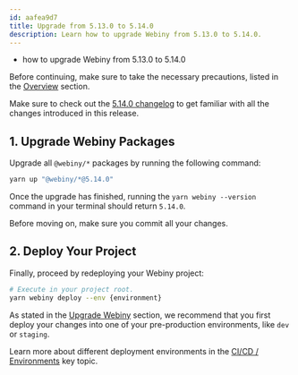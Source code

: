 ```yaml
---
id: aafea9d7
title: Upgrade from 5.13.0 to 5.14.0
description: Learn how to upgrade Webiny from 5.13.0 to 5.14.0.
---
```



<Alert type="success" title="What you’ll learn">

- how to upgrade Webiny from 5.13.0 to 5.14.0

</Alert>

<Alert type="danger">

Before continuing, make sure to take the necessary precautions, listed in the [Overview](/docs/release-notes/upgrade-webiny#-precaution-measures) section.

</Alert>

<Alert type="info">

Make sure to check out the [5.14.0 changelog](/docs/release-notes/5.14.0/changelog) to get familiar with all the changes introduced in this release.

</Alert>

## 1. Upgrade Webiny Packages

Upgrade all `@webiny/*` packages by running the following command:

```bash
yarn up "@webiny/*@5.14.0"
```

Once the upgrade has finished, running the `yarn webiny --version` command in your terminal should return `5.14.0`.

<Alert type="info">

Before moving on, make sure you commit all your changes.

</Alert>

## 2. Deploy Your Project

Finally, proceed by redeploying your Webiny project:

```bash
# Execute in your project root.
yarn webiny deploy --env {environment}
```

<Alert type="warning">

As stated in the [Upgrade Webiny](/docs/release-notes/upgrade-webiny#pre-production-environments-first) section, we recommend that you first deploy your changes into one of your pre-production environments, like `dev` or `staging`.

</Alert>

<Alert type="success">

Learn more about different deployment environments in the [CI/CD / Environments](/docs/core-development-concepts/ci-cd/environments) key topic.

</Alert>
